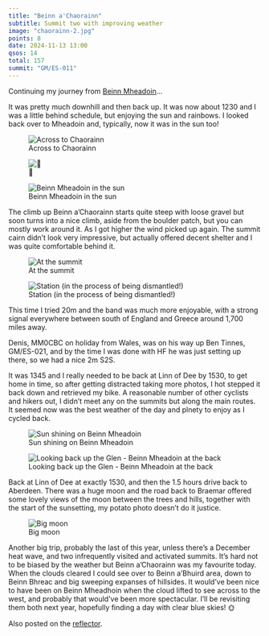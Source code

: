 ```yaml
---
title: "Beinn a'Chaorainn"
subtitle: Summit two with improving weather
image: "chaorainn-2.jpg"
points: 8
date: 2024-11-13 13:00
qsos: 14
total: 157
summit: "GM/ES-011"
---
```


Continuing my journey from [Beinn Mheadoin](https://gm5alx.uk/sota/2024/gm-es-005/)...

It was pretty much downhill and then back up. It was now about 1230 and I was a little behind schedule, but enjoying the sun and rainbows. I looked back over to Mheadoin and, typically, now it was in the sun too!

![Across to Chaorainn](chaorainn-1.jpg)

![🌈](chaorainn-2.jpg)

![Beinn Mheadoin in the sun](chaorainn-3.jpg)

The climb up Beinn a’Chaorainn starts quite steep with loose gravel but soon turns into a nice climb, aside from the boulder patch, but you can mostly work around it. As I got higher the wind picked up again. The summit cairn didn’t look very impressive, but actually offered decent shelter and I was quite comfortable behind it.

![At the summit](chaorainn-6.jpg)

![Station (in the process of being dismantled!)](chaorainn-7.jpg)

This time I tried 20m and the band was much more enjoyable, with a strong signal everywhere between south of England and Greece around 1,700 miles away.

Denis, MM0CBC on holiday from Wales, was on his way up Ben Tinnes, GM/ES-021, and by the time I was done with HF he was just setting up there, so we had a nice 2m S2S.

It was 1345 and I really needed to be back at Linn of Dee by 1530, to get home in time, so after getting distracted taking more photos, I hot stepped it back down and retrieved my bike. A reasonable number of other cyclists and hikers out, I didn’t meet any on the summits but along the main routes. It seemed now was the best weather of the day and plnety to enjoy as I cycled back.

![Sun shining on Beinn Mheadoin](chaorainn-8.jpg)

![Looking back up the Glen - Beinn Mheadoin at the back](chaorainn-9.jpg)

Back at Linn of Dee at exactly 1530, and then the 1.5 hours drive back to Aberdeen. There was a huge moon and the road back to Braemar offered some lovely views of the moon between the trees and hills, together with the start of the sunsetting, my potato photo doesn’t do it justice.

![Big moon](chaorainn-10.jpg)

Another big trip, probably the last of this year, unless there’s a December heat wave, and two infrequently visited and activated summits. It’s hard not to be biased by the weather but Beinn a’Chaorainn was my favourite today. When the clouds cleared I could see over to Beinn a’Bhuird area, down to Beinn Bhreac and big sweeping expanses of hillsides. It would’ve been nice to have been on Beinn Mheadhoin when the cloud lifted to see across to the west, and probably that would’ve been more spectacular. I’ll be revisiting them both next year, hopefully finding a day with clear blue skies! 🌞

Also posted on the [reflector](https://reflector.sota.org.uk/t/beinn-mheadhoin-gm-es-005-and-beinn-achaorainn-gm-es-011/36785).
